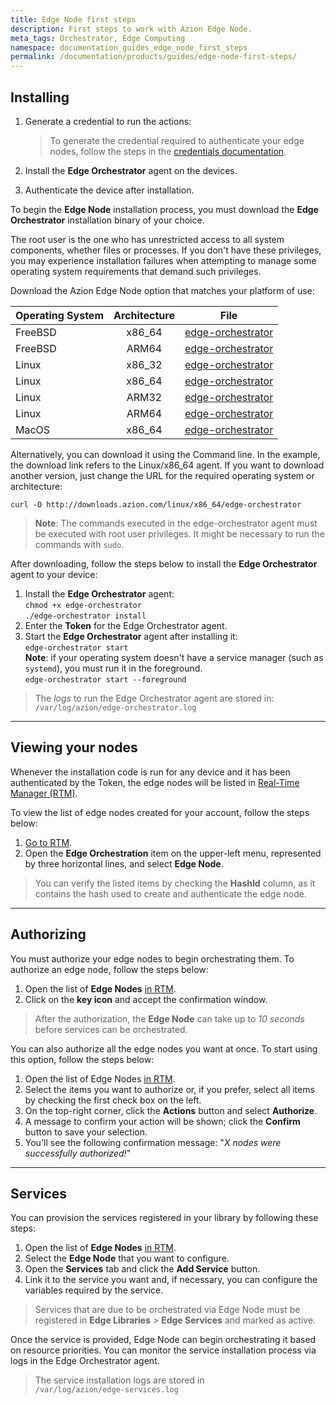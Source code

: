 ```yaml
---
title: Edge Node first steps
description: First steps to work with Azion Edge Node.
meta_tags: Orchestrator, Edge Computing
namespace: documentation_guides_edge_node_first_steps
permalink: /documentation/products/guides/edge-node-first-steps/
---
```


## Installing

1. Generate a credential to run the actions:

   > To generate the credential required to authenticate your edge nodes, follow the steps in the [credentials documentation](/en/documentation/products/credentials/).
2. Install the **Edge Orchestrator** agent on the devices.
3. Authenticate the device after installation.

To begin the **Edge Node** installation process, you must download the **Edge Orchestrator** installation binary of your choice.

The root user is the one who has unrestricted access to all system components, whether files or processes. If you don't have these privileges, you may experience installation failures when attempting to manage some operating system requirements that demand such privileges.

Download the Azion Edge Node option that matches your platform of use:

| Operating System | Architecture | File                                                         |
| :--------------- | :----------: | ------------------------------------------------------------ |
| FreeBSD          |    x86_64    | [edge-orchestrator](https://downloads.azion.com/freebsd/x86_64/edge-orchestrator) |
| FreeBSD          |    ARM64     | [edge-orchestrator](https://downloads.azion.com/freebsd/arm64/edge-orchestrator) |
| Linux            |    x86_32    | [edge-orchestrator](https://downloads.azion.com/linux/x86_32/edge-orchestrator) |
| Linux            |    x86_64    | [edge-orchestrator](https://downloads.azion.com/linux/x86_64/edge-orchestrator) |
| Linux            |    ARM32     | [edge-orchestrator](https://downloads.azion.com/linux/arm32/edge-orchestrator) |
| Linux            |    ARM64     | [edge-orchestrator](https://downloads.azion.com/linux/arm64/edge-orchestrator) |
| MacOS            |    x86_64    | [edge-orchestrator](https://downloads.azion.com/darwin/x86_64/edge-orchestrator) |

Alternatively, you can download it using the Command line. In the example, the download link refers to the Linux/x86_64 agent. If you want to download another version, just change the URL for the required operating system or architecture:

`curl -O http://downloads.azion.com/linux/x86_64/edge-orchestrator`

> **Note**: The commands executed in the edge-orchestrator agent must be executed with root user privileges. It might be necessary to run the commands with `sudo`.

After downloading, follow the steps below to install the **Edge Orchestrator** agent to your device:

1. Install the **Edge Orchestrator** agent:<br />
   `chmod +x edge-orchestrator`<br />
   `./edge-orchestrator install`
2. Enter the **Token** for the Edge Orchestrator agent.
3. Start the **Edge Orchestrator** agent after installing it:<br />
   `edge-orchestrator start`<br />
   **Note**: if your operating system doesn't have a service manager (such as `systemd`), you must run it in the foreground.<br />
   `edge-orchestrator start --foreground`

> The *logs* to run the Edge Orchestrator agent are stored in: <br />`/var/log/azion/edge-orchestrator.log`

---

## Viewing your nodes

Whenever the installation code is run for any device and it has been authenticated by the Token, the edge nodes will be listed in [Real-Time Manager (RTM)](https://manager.azion.com/).

To view the list of edge nodes created for your account, follow the steps below:

1. [Go to RTM](https://manager.azion.com/).
2. Open the **Edge Orchestration** item on the upper-left menu, represented by three horizontal lines, and select **Edge Node**.

> You can verify the listed items by checking the **HashId** column, as it contains the hash used to create and authenticate the edge node.

---

## Authorizing 

You must authorize your edge nodes to begin orchestrating them. To authorize an edge node, follow the steps below:

1. Open the list of **Edge Nodes** [in RTM](https://manager.azion.com/).
2. Click on the  **key icon** and accept the confirmation window.

> After the authorization, the **Edge Node** can take up to *10 seconds* before services can be orchestrated.

You can also authorize all the edge nodes you want at once. To start using this option, follow the steps below:

1. Open the list of Edge Nodes [in RTM](https://manager.azion.com/).
2. Select the items you want to authorize or, if you prefer, select all items by checking the first check box on the left.
3. On the top-right corner, click the **Actions** button and select **Authorize**.
4. A message to confirm your action will be shown; click the **Confirm** button to save your selection.
5. You'll see the following confirmation message: "*X nodes were successfully authorized!*"

---

## Services

You can provision the services registered in your library by following these steps:

1. Open the list of **Edge Nodes** [in RTM](https://manager.azion.com/).
2. Select the **Edge Node** that you want to configure.
3. Open the **Services** tab and click the **Add Service** button.
4. Link it to the service you want and, if necessary, you can configure the variables required by the service.

> Services that are due to be orchestrated via Edge Node must be registered in **Edge Libraries** > **Edge Services** and marked as active.

Once the service is provided, Edge Node can begin orchestrating it based on resource priorities. You can monitor the service installation process via logs in the Edge Orchestrator agent.

> The service installation logs are stored in <br/>`/var/log/azion/edge-services.log`